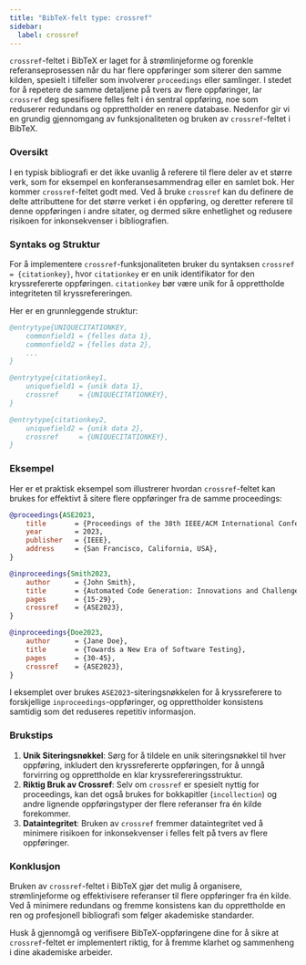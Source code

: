 ```yaml
---
title: "BibTeX-felt type: crossref"
sidebar:
  label: crossref
---
```



`crossref`-feltet i BibTeX er laget for å strømlinjeforme og forenkle referanseprosessen når du har flere oppføringer som siterer den samme kilden, spesielt i tilfeller som involverer `proceedings` eller samlinger. I stedet for å repetere de samme detaljene på tvers av flere oppføringer, lar `crossref` deg spesifisere felles felt i én sentral oppføring, noe som reduserer redundans og opprettholder en renere database. Nedenfor gir vi en grundig gjennomgang av funksjonaliteten og bruken av `crossref`-feltet i BibTeX.

<CiteDrive />

### Oversikt

I en typisk bibliografi er det ikke uvanlig å referere til flere deler av et større verk, som for eksempel en konferansesammendrag eller en samlet bok. Her kommer `crossref`-feltet godt med. Ved å bruke `crossref` kan du definere de delte attributtene for det større verket i én oppføring, og deretter referere til denne oppføringen i andre sitater, og dermed sikre enhetlighet og redusere risikoen for inkonsekvenser i bibliografien.

### Syntaks og Struktur

For å implementere `crossref`-funksjonaliteten bruker du syntaksen `crossref = {citationkey}`, hvor `citationkey` er en unik identifikator for den kryssrefererte oppføringen. `citationkey` bør være unik for å opprettholde integriteten til kryssrefereringen.

Her er en grunnleggende struktur:

```bibtex
@entrytype{UNIQUECITATIONKEY,
    commonfield1 = {felles data 1},
    commonfield2 = {felles data 2},
    ...
}

@entrytype{citationkey1,
    uniquefield1 = {unik data 1},
    crossref     = {UNIQUECITATIONKEY},
}

@entrytype{citationkey2,
    uniquefield2 = {unik data 2},
    crossref     = {UNIQUECITATIONKEY},
}
```

### Eksempel

Her er et praktisk eksempel som illustrerer hvordan `crossref`-feltet kan brukes for effektivt å sitere flere oppføringer fra de samme proceedings:

```bibtex
@proceedings{ASE2023,
    title       = {Proceedings of the 38th IEEE/ACM International Conference on Automated Software Engineering},
    year        = 2023,
    publisher   = {IEEE},
    address     = {San Francisco, California, USA},
}

@inproceedings{Smith2023,
    author      = {John Smith},
    title       = {Automated Code Generation: Innovations and Challenges},
    pages       = {15-29},
    crossref    = {ASE2023},
}

@inproceedings{Doe2023,
    author      = {Jane Doe},
    title       = {Towards a New Era of Software Testing},
    pages       = {30-45},
    crossref    = {ASE2023},
}
```

I eksemplet over brukes `ASE2023`-siteringsnøkkelen for å kryssreferere to forskjellige `inproceedings`-oppføringer, og opprettholder konsistens samtidig som det reduseres repetitiv informasjon.

### Brukstips

1. **Unik Siteringsnøkkel**: Sørg for å tildele en unik siteringsnøkkel til hver oppføring, inkludert den kryssrefererte oppføringen, for å unngå forvirring og opprettholde en klar kryssrefereringsstruktur.
2. **Riktig Bruk av Crossref**: Selv om `crossref` er spesielt nyttig for proceedings, kan det også brukes for bokkapitler (`incollection`) og andre lignende oppføringstyper der flere referanser fra én kilde forekommer.
3. **Dataintegritet**: Bruken av `crossref` fremmer dataintegritet ved å minimere risikoen for inkonsekvenser i felles felt på tvers av flere oppføringer.

### Konklusjon

Bruken av `crossref`-feltet i BibTeX gjør det mulig å organisere, strømlinjeforme og effektivisere referanser til flere oppføringer fra én kilde. Ved å minimere redundans og fremme konsistens kan du opprettholde en ren og profesjonell bibliografi som følger akademiske standarder.

Husk å gjennomgå og verifisere BibTeX-oppføringene dine for å sikre at `crossref`-feltet er implementert riktig, for å fremme klarhet og sammenheng i dine akademiske arbeider.
